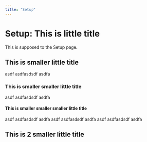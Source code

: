 ```yaml
---
title: "Setup"
---
```


# Setup: This is little title
This is supposed to the Setup page.

## This is smaller little title
asdf asdfasdsdf asdfa 

### This is smaller smaller little title
asdf asdfasdsdf asdfa 

#### **This is smaller smaller smaller little title**
asdf asdfasdsdf asdfa asdf asdfasdsdf asdfa asdf asdfasdsdf asdfa 

## This is 2 smaller little title